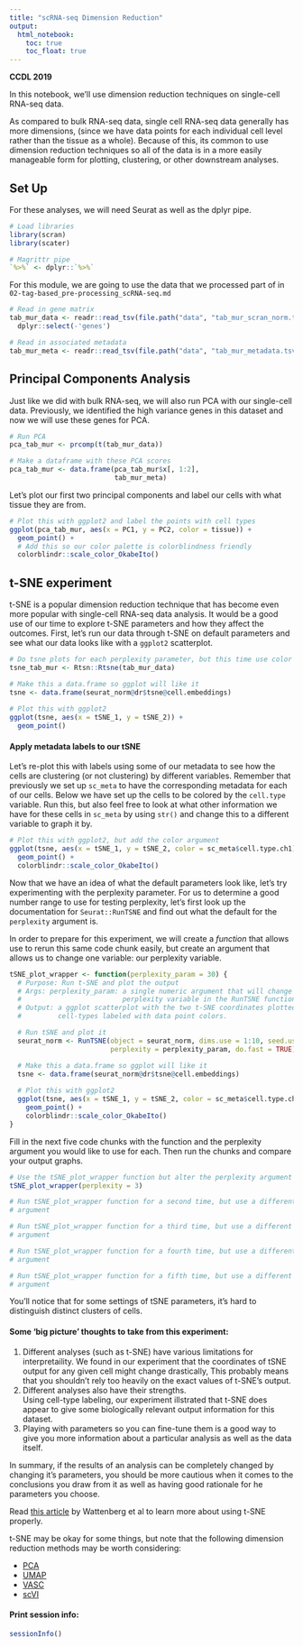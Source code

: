 ```yaml
---
title: "scRNA-seq Dimension Reduction"
output:   
  html_notebook: 
    toc: true
    toc_float: true
---
```


**CCDL 2019**

In this notebook, we'll use dimension reduction techniques on single-cell 
RNA-seq data. 

As compared to bulk RNA-seq data, single cell RNA-seq data generally has more 
dimensions, (since we have data points for each individual cell level rather 
than the tissue as a whole). 
Because of this, its common to use dimension reduction techniques so all of the
data is in a more easily manageable form for plotting, clustering, or other 
downstream analyses. 

## Set Up 

For these analyses, we will need Seurat as well as the dplyr pipe. 

```r
# Load libraries
library(scran)
library(scater)

# Magrittr pipe
`%>%` <- dplyr::`%>%`
```

For this module, we are going to use the data that we processed part of in 
`02-tag-based_pre-processing_scRNA-seq.md`

```r
# Read in gene matrix
tab_mur_data <- readr::read_tsv(file.path("data", "tab_mur_scran_norm.tsv")) %>%
  dplyr::select(-'genes')

# Read in associated metadata
tab_mur_meta <- readr::read_tsv(file.path("data", "tab_mur_metadata.tsv"))
```

## Principal Components Analysis

Just like we did with bulk RNA-seq, we will also run PCA with our single-cell 
data. 
Previously, we identified the high variance genes in this dataset and now we 
will use these genes for PCA.

```r
# Run PCA
pca_tab_mur <- prcomp(t(tab_mur_data))

# Make a dataframe with these PCA scores
pca_tab_mur <- data.frame(pca_tab_mur$x[, 1:2],
                          tab_mur_meta)
```

Let's plot our first two principal components and label our cells with what 
tissue they are from.

```r
# Plot this with ggplot2 and label the points with cell types
ggplot(pca_tab_mur, aes(x = PC1, y = PC2, color = tissue)) + 
  geom_point() +
  # Add this so our color palette is colorblindness friendly
  colorblindr::scale_color_OkabeIto()
```

## t-SNE experiment

t-SNE is a popular dimension reduction technique that has become even more 
popular with single-cell RNA-seq data analysis. 
It would be a good use of our time to explore t-SNE parameters and how they 
affect the outcomes.
First, let's run our data through t-SNE on default parameters and see what our 
data looks like with a `ggplot2` scatterplot.

```r
# Do tsne plots for each perplexity parameter, but this time use color argument
tsne_tab_mur <- Rtsn::Rtsne(tab_mur_data)

# Make this a data.frame so ggplot will like it
tsne <- data.frame(seurat_norm@dr$tsne@cell.embeddings)
  
# Plot this with ggplot2
ggplot(tsne, aes(x = tSNE_1, y = tSNE_2)) + 
  geom_point()
```

#### Apply metadata labels to our tSNE

Let's re-plot this with labels using some of our metadata to see 
how the cells are clustering (or not clustering) by different variables. 
Remember that previously we set up `sc_meta` to have the corresponding
metadata for each of our cells. 
Below we have set up the cells to be colored by the `cell.type` variable. 
Run this, but also feel free to look at what other information we have for these
cells in `sc_meta` by using `str()` and change this to a different variable to 
graph it by.

```r
# Plot this with ggplot2, but add the color argument
ggplot(tsne, aes(x = tSNE_1, y = tSNE_2, color = sc_meta$cell.type.ch1)) + 
  geom_point() +
  colorblindr::scale_color_OkabeIto()
```

Now that we have an idea of what the default parameters look like, let's try
experimenting with the perplexity parameter. 
For us to determine a good number range to use for testing perplexity, let's 
first look up the documentation for `Seurat::RunTSNE` and find out what the 
default for the `perplexity` argument is. 

In order to prepare for this experiment, we will create a *function* that allows
use to rerun this same code chunk easily, but create an argument that allows us
to change one variable: our perplexity variable. 

```r
tSNE_plot_wrapper <- function(perplexity_param = 30) {
  # Purpose: Run t-SNE and plot the output
  # Args: perplexity_param: a single numeric argument that will change the 
  #                         perplexity variable in the RunTSNE function. 
  # Output: a ggplot scatterplot with the two t-SNE coordinates plotted and 
  #         cell-types labeled with data point colors. 

  # Run tSNE and plot it
  seurat_norm <- RunTSNE(object = seurat_norm, dims.use = 1:10, seed.use = 1234, 
                         perplexity = perplexity_param, do.fast = TRUE)

  # Make this a data.frame so ggplot will like it
  tsne <- data.frame(seurat_norm@dr$tsne@cell.embeddings)
  
  # Plot this with ggplot2
  ggplot(tsne, aes(x = tSNE_1, y = tSNE_2, color = sc_meta$cell.type.ch1)) +
    geom_point() +
    colorblindr::scale_color_OkabeIto()
}
```

Fill in the next five code chunks with the function and the perplexity argument 
you would like to use for each. 
Then run the chunks and compare your output graphs.

```r
# Use the tSNE_plot_wrapper function but alter the perplexity argument
tSNE_plot_wrapper(perplexity = 3)
```

```r
# Run tSNE_plot_wrapper function for a second time, but use a different perplexity
# argument
```

```r
# Run tSNE_plot_wrapper function for a third time, but use a different perplexity
# argument
```

```r
# Run tSNE_plot_wrapper function for a fourth time, but use a different perplexity
# argument
```

```r
# Run tSNE_plot_wrapper function for a fifth time, but use a different perplexity
# argument
```

You'll notice that for some settings of tSNE parameters, it's hard to distinguish
distinct clusters of cells.

#### Some 'big picture' thoughts to take from this experiment: 

1) Different analyses (such as t-SNE) have various limitations for interpretaility.
   We found in our experiment that the coordinates of tSNE output for any given 
   cell might change drastically, 
   This probably means that you shouldn't rely too heavily on the exact values of
   t-SNE's output. 
2) Different analyses also have their strengths.   
   Using cell-type labeling, our experiment illstrated that t-SNE does 
   appear to give some biologically relevant output information for this dataset. 
3) Playing with parameters so you can fine-tune them is a good way to give you more
   information about a particular analysis as well as the data itself. 
   
In summary, if the results of an analysis can be completely changed by changing it's
parameters, you should be more cautious when it comes to the conclusions you
draw from it as well as having good rationale for he parameters you choose. 

Read [this article](https://distill.pub/2016/misread-tsne/) by Wattenberg et al
to learn more about using t-SNE properly. 
  
t-SNE may be okay for some things, but note that the following dimension reduction 
methods may be worth considering: 

- [PCA](http://setosa.io/ev/principal-component-analysis/)  
- [UMAP](https://github.com/lmcinnes/umap)  
- [VASC](https://www.sciencedirect.com/science/article/pii/S167202291830439X)  
- [scVI](https://scvi.readthedocs.io/en/master/readme.html)  

#### Print session info:

```r
sessionInfo()
```
